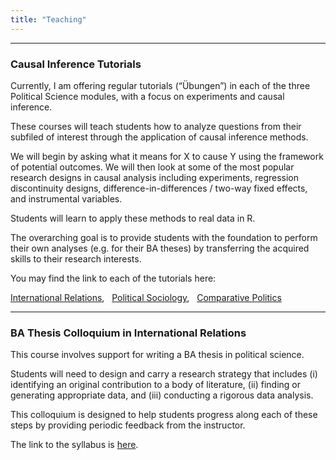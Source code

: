 ```yaml
---
title: "Teaching"
---
```


---

### Causal Inference Tutorials

Currently, I am offering regular tutorials ("Übungen") in each of the three Political Science modules, with a focus on experiments and causal inference.

These courses will teach students how to analyze questions from their subfiled of interest through the application of causal inference methods. 

We will begin by asking what it means for X to cause Y using the framework of potential outcomes. We will then look at some of the most popular research designs in causal analysis including experiments, regression discontinuity designs, difference-in-differences / two-way fixed effects, and instrumental variables.

Students will learn to apply these methods to real data in R.

The overarching goal is to provide students with the foundation to perform their own analyses (e.g. for their BA theses) by transferring the acquired skills to their research interests.

You may find the link to each of the tutorials here:



[International Relations](https://nanzhang-polisci.github.io/QMIR_FSS25.html), &nbsp; [Political Sociology](https://nanzhang-polisci.github.io/QMPS_FSS25.html), &nbsp; [Comparative Politics](https://nanzhang-polisci.github.io/QMCP_FSS25.html)

---

### BA Thesis Colloquium in International Relations

This course involves support for writing a BA thesis in political science. 

Students will need to design and carry a research strategy that includes (i) identifying an original contribution to a body of literature, (ii) finding or generating appropriate data, and (iii) conducting a rigorous data analysis. 

This colloquium is designed to help students progress along each of these steps by providing periodic feedback from the instructor.

The link to the syllabus is [here](https://nanzhang-polisci.github.io/BA_Colloq.html).